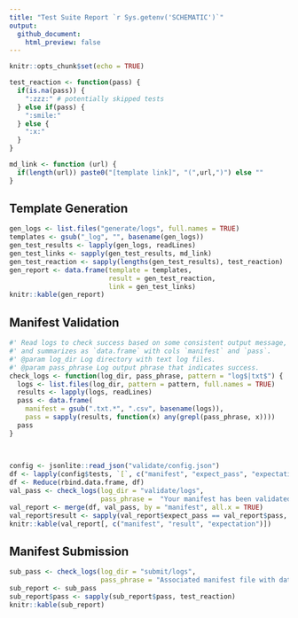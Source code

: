 ```yaml
---
title: "Test Suite Report `r Sys.getenv('SCHEMATIC')`"
output:
  github_document:
    html_preview: false
---
```


```r
knitr::opts_chunk$set(echo = TRUE)

test_reaction <- function(pass) {
  if(is.na(pass)) { 
    ":zzz:" # potentially skipped tests
  } else if(pass) {
    ":smile:" 
  } else { 
    ":x:"
  }
}

md_link <- function (url) {
  if(length(url)) paste0("[template link]", "(",url,")") else ""
}
```

## Template Generation

```r
gen_logs <- list.files("generate/logs", full.names = TRUE)
templates <- gsub("_log", "", basename(gen_logs))
gen_test_results <- lapply(gen_logs, readLines)
gen_test_links <- sapply(gen_test_results, md_link)
gen_test_reaction <- sapply(lengths(gen_test_results), test_reaction) 
gen_report <- data.frame(template = templates, 
                         result = gen_test_reaction, 
                         link = gen_test_links)
knitr::kable(gen_report)
```

## Manifest Validation 

```r

#' Read logs to check success based on some consistent output message,
#' and summarizes as `data.frame` with cols `manifest` and `pass`.
#' @param log_dir Log directory with text log files. 
#' @param pass_phrase Log output phrase that indicates success.
check_logs <- function(log_dir, pass_phrase, pattern = "log$|txt$") {
  logs <- list.files(log_dir, pattern = pattern, full.names = TRUE)
  results <- lapply(logs, readLines)
  pass <- data.frame(
    manifest = gsub(".txt.*", ".csv", basename(logs)),
    pass = sapply(results, function(x) any(grepl(pass_phrase, x))))
  pass
}

  
  
config <- jsonlite::read_json("validate/config.json")
df <- lapply(config$tests, `[`, c("manifest", "expect_pass", "expectation"))
df <- Reduce(rbind.data.frame, df)
val_pass <- check_logs(log_dir = "validate/logs",
                       pass_phrase =  "Your manifest has been validated successfully.")
val_report <- merge(df, val_pass, by = "manifest", all.x = TRUE)
val_report$result <- sapply(val_report$expect_pass == val_report$pass, test_reaction)
knitr::kable(val_report[, c("manifest", "result", "expectation")])
```

## Manifest Submission

```r

sub_pass <- check_logs(log_dir = "submit/logs",
                       pass_phrase = "Associated manifest file with dataset on Synapse.")
sub_report <- sub_pass
sub_report$pass <- sapply(sub_report$pass, test_reaction)
knitr::kable(sub_report)
```

